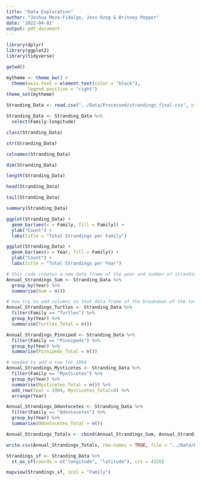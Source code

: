 ```yaml
---
title: "Data Exploration"
author: "Joshua Meza-Fidalgo, Jess Ozog & Britney Pepper"
date: '2022-04-02'
output: pdf_document
---
```


```r
library(dplyr)
library(ggplot2)
library(tidyverse)

getwd()

mytheme <- theme_bw() +
  theme(axis.text = element_text(color = "black"), 
        legend.position = "right")
theme_set(mytheme)
```


```r
Stranding_Data <- read.csv("../Data/Processed/strandings_final.csv", stringsAsFactors = TRUE)

Stranding_Data <- Stranding_Data %>%
  select(Family:longitude)
```


```r
class(Stranding_Data)

str(Stranding_Data)

colnames(Stranding_Data)

dim(Stranding_Data)

length(Stranding_Data)
```

```r
head(Stranding_Data)

tail(Stranding_Data)
```

```r
summary(Stranding_Data)
```

```r
ggplot(Stranding_Data) +
  geom_bar(aes(x = Family, fill = Family)) +
  ylab("Count") +
  labs(title = "Total Strandings per Family")

ggplot(Stranding_Data) +
  geom_bar(aes(x = Year, fill = Family)) +
  ylab("Count") +
  labs(title = "Total Strandings per Year")
```
```r
# this code creates a new data frame of the year and number of strandings that year
Annual_Strandings_Sum <- Stranding_Data %>%
  group_by(Year) %>%
  summarise(Sum = n())

# now try to add columns to that data frame of the breakdown of the totals of each group
Annual_Strandings_Turtles <- Stranding_Data %>%
  filter(Family == "Turtles") %>%
  group_by(Year) %>%
  summarise(Turtles_Total = n())

Annual_Strandings_Pinniped <- Stranding_Data %>%
  filter(Family == "Pinnipeds") %>%
  group_by(Year) %>%
  summarise(Pinnipeds_Total = n())

# needed to add a row for 1994
Annual_Strandings_Mysticetes <- Stranding_Data %>%
  filter(Family == "Mysticetes") %>%
  group_by(Year) %>%
  summarise(Mysticetes_Total = n()) %>%
  add_row(Year = 1994, Mysticetes_Total=0) %>%
  arrange(Year)

Annual_Strandings_Odontocetes <- Stranding_Data %>%
  filter(Family == "Odontocetes") %>%
  group_by(Year) %>%
  summarise(Odontocetes_Total = n())

Annual_Strandings_Totals <- cbind(Annual_Strandings_Sum, Annual_Strandings_Turtles[,2], Annual_Strandings_Pinniped[,2], Annual_Strandings_Mysticetes[,2], Annual_Strandings_Odontocetes[,2])

write.csv(Annual_Strandings_Totals, row.names = TRUE, file = "../Data/Processed/annual_strandings_totals.csv")
```


```r
Strandings_sf <- Stranding_Data %>%
  st_as_sf(coords = c("longitude", "latitude"), crs = 4326)

mapview(Strandings_sf, zcol = "Family")
```